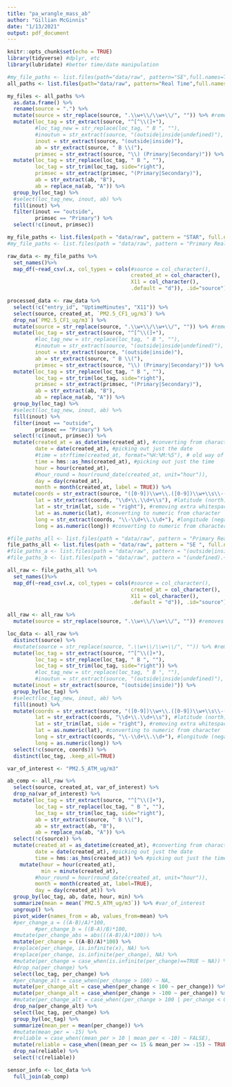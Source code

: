 ```yaml
---
title: "pa_wrangle_mass_ab"
author: "Gillian McGinnis"
date: "1/13/2021"
output: pdf_document
---
```


```r
knitr::opts_chunk$set(echo = TRUE)
library(tidyverse) #dplyr, etc
library(lubridate) #better time/date manipulation
```

```r
#my_file_paths <- list.files(path="data/raw", pattern="SE",full.names=TRUE) #smaller subset
all_paths <- list.files(path="data/raw", pattern="Real Time",full.names=TRUE)

my_files <- all_paths %>%
  as.data.frame() %>%
  rename(source = ".") %>%
  mutate(source = str_replace(source, ".\\w+\\/\\w+\\/", "")) %>% #removes filepath name
  mutate(loc_tag = str_extract(source, "^[^\\(]+"),
         #loc_tag_new = str_replace(loc_tag, " B ", ""),
         #inoutun = str_extract(source, "(outside|inside|undefined)"),
         inout = str_extract(source, "(outside|inside)"),
         ab = str_extract(source, " B \\("),
         primsec = str_extract(source, "\\) (Primary|Secondary)")) %>%
  mutate(loc_tag = str_replace(loc_tag, " B ", ""),
         loc_tag = str_trim(loc_tag, side="right"),
         primsec = str_extract(primsec, "(Primary|Secondary)"),
         ab = str_extract(ab, "B"),
         ab = replace_na(ab, "A")) %>%
  group_by(loc_tag) %>%
  #select(loc_tag_new, inout, ab) %>%
  fill(inout) %>%
  filter(inout == "outside",
         primsec == "Primary") %>%
  select(!c(inout, primsec))
```

```r
my_file_paths <- list.files(path = "data/raw", pattern = "STAR", full.names = TRUE)
#my_file_paths <- list.files(path = "data/raw", pattern = "Primary Real Time", full.names=TRUE)

raw_data <- my_file_paths %>%
  set_names()%>%
  map_df(~read_csv(.x, col_types = cols(#source = col_character(),
                                        created_at = col_character(),
                                        X11 = col_character(),
                                        .default = "d")), .id="source")

processed_data <- raw_data %>%
  select(!c("entry_id", "UptimeMinutes", "X11")) %>%
  select(source, created_at, `PM2.5_CF1_ug/m3`) %>%
  drop_na(`PM2.5_CF1_ug/m3`) %>%
  mutate(source = str_replace(source, ".\\w+\\/\\w+\\/", "")) %>% #removes filepath name
  mutate(loc_tag = str_extract(source, "^[^\\(]+"),
         #loc_tag_new = str_replace(loc_tag, " B ", ""),
         #inoutun = str_extract(source, "(outside|inside|undefined)"),
         inout = str_extract(source, "(outside|inside)"),
         ab = str_extract(source, " B \\("),
         primsec = str_extract(source, "\\) (Primary|Secondary)")) %>%
  mutate(loc_tag = str_replace(loc_tag, " B ", ""),
         loc_tag = str_trim(loc_tag, side="right"),
         primsec = str_extract(primsec, "(Primary|Secondary)"),
         ab = str_extract(ab, "B"),
         ab = replace_na(ab, "A")) %>%
  group_by(loc_tag) %>%
  #select(loc_tag_new, inout, ab) %>%
  fill(inout) %>%
  filter(inout == "outside",
         primsec == "Primary") %>%
  select(!c(inout, primsec)) %>%
  mutate(created_at = as_datetime(created_at), #converting from character to date time format; tz is in UTC
         date = date(created_at), #picking out just the date
         #time = strftime(created_at, format="%H:%M:%S"), # old way of picking time; outputs char
         time = hms::as_hms(created_at), #picking out just the time
         hour = hour(created_at),
         #hour_round = hour(round_date(created_at, unit="hour")),
         day = day(created_at),
         month = month(created_at, label = TRUE)) %>%
  mutate(coords = str_extract(source, "([0-9])\\w+\\.([0-9])\\w+\\s\\-([0-9])\\w+\\.([0-9])\\w+"), #grabbing coord data
         lat = str_extract(coords, "\\d+\\.\\d+\\s"), #latitude (north)
         lat = str_trim(lat, side = "right"), #removing extra whitespace
         lat = as.numeric(lat), #converting to numeric from character
         long = str_extract(coords, "\\-\\d+\\.\\d+"), #longitude (negative here, so west)
         long = as.numeric(long)) #converting to numeric from character
```

```r
#file_paths_all <- list.files(path = "data/raw", pattern = "Primary Real Time", full.names=TRUE)
file_paths_all <- list.files(path = "data/raw", pattern = "SE ", full.names=TRUE)
#file_paths_a <- list.files(path = "data/raw", pattern = "(outside|inside).+(Primary)", full.names=TRUE)
#file_paths_b <- list.files(path = "data/raw", pattern = "(undefined).+(Primary)", full.names=TRUE)

all_raw <- file_paths_all %>%
  set_names()%>%
  map_df(~read_csv(.x, col_types = cols(#source = col_character(),
                                        created_at = col_character(),
                                        X11 = col_character(),
                                        .default = "d")), .id="source")

all_raw <- all_raw %>%
  mutate(source = str_replace(source, ".\\w+\\/\\w+\\/", "")) #removes filepath name
```


```r
loc_data <- all_raw %>%
  distinct(source) %>%
  #mutate(source = str_replace(source, ".\\w+\\/\\w+\\/", "")) %>% #removes filepath name
  mutate(loc_tag = str_extract(source, "^[^\\(]+"),
         loc_tag = str_replace(loc_tag, " B ", ""),
         loc_tag = str_trim(loc_tag, side="right")) %>%
         #loc_tag_new = str_replace(loc_tag, " B ", ""),
         #inoutun = str_extract(source, "(outside|inside|undefined)"),
  mutate(inout = str_extract(source, "(outside|inside)")) %>%
  group_by(loc_tag) %>%
  #select(loc_tag_new, inout, ab) %>%
  fill(inout) %>%
  mutate(coords = str_extract(source, "([0-9])\\w+\\.([0-9])\\w+\\s\\-([0-9])\\w+\\.([0-9])\\w+"), #grabbing coord data
         lat = str_extract(coords, "\\d+\\.\\d+\\s"), #latitude (north)
         lat = str_trim(lat, side = "right"), #removing extra whitespace
         lat = as.numeric(lat), #converting to numeric from character
         long = str_extract(coords, "\\-\\d+\\.\\d+"), #longitude (negative here, so west)
         long = as.numeric(long)) %>%
  select(!c(source, coords)) %>%
  distinct(loc_tag, .keep_all=TRUE)
```

```r
var_of_interest <- "PM2.5_ATM_ug/m3"

ab_comp <- all_raw %>%
  select(source, created_at, var_of_interest) %>%
  drop_na(var_of_interest) %>%
  mutate(loc_tag = str_extract(source, "^[^\\(]+"),
         loc_tag = str_replace(loc_tag, " B ", ""),
         loc_tag = str_trim(loc_tag, side="right"),
         ab = str_extract(source, " B \\("),
         ab = str_extract(ab, "B"),
         ab = replace_na(ab, "A")) %>%
  select(!c(source)) %>%
  mutate(created_at = as_datetime(created_at), #converting from character to date time format; tz is in UTC
         date = date(created_at), #picking out just the date
         time = hms::as_hms(created_at)) %>% #picking out just the time
    mutate(hour = hour(created_at),
           min = minute(created_at),
         #hour_round = hour(round_date(created_at, unit="hour")),
         month = month(created_at, label=TRUE),
         day = day(created_at)) %>%
  group_by(loc_tag, ab, date, hour, min) %>%
  summarize(mean = mean(`PM2.5_ATM_ug/m3`)) %>% #var_of_interest
  ungroup() %>%
  pivot_wider(names_from = ab, values_from=mean) %>%
  #per_change_a = ((A-B)/A)*100,
         #per_change_b = ((B-A)/B)*100,
  #mutate(per_change_abs = abs(((A-B)/A)*100)) %>%
  mutate(per_change = ((A-B)/A)*100) %>%
  #replace(per_change, is.infinite(x), NA) %>%
  #replace(per_change, is.infinite(per_change), NA) %>%
  #mutate(per_change = case_when(is.infinite(per_change)==TRUE ~ NA)) %>%
  #drop_na(per_change) %>%
  select(loc_tag, per_change) %>%
  #per_change_alt = case_when(per_change > 100) ~ NA,
  mutate(per_change_alt = case_when(per_change < 100 ~ per_change)) %>%
  mutate(per_change_alt = case_when(per_change > -100 ~ per_change)) %>%
  #mutate(per_change_alt = case_when((per_change > 100 | per_change < 0) ~ NA))
  drop_na(per_change_alt) %>%
  select(loc_tag, per_change) %>%
  group_by(loc_tag) %>%
  summarize(mean_per = mean(per_change)) %>%
  #mutate(mean_per = -15) %>%
  #reliable = case_when((mean_per > 10 | mean_per < -10) ~ FALSE),
  mutate(reliable = case_when((mean_per <= 15 & mean_per >= -15) ~ TRUE)) %>%
  drop_na(reliable) %>%
  select(!c(reliable))
```

```r
sensor_info <- loc_data %>%
  full_join(ab_comp)
```



